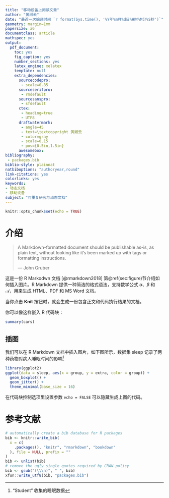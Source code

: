 ```yaml
---
title: "移动设备上阅读文章"
author: "黄湘云"
date: "最近一次编译时间 `r format(Sys.time(), '%Y年%m月%d日%H时%M分%S秒')`"
geometry: margin=1mm
papersize: a6
documentclass: article
mathspec: yes
output: 
  pdf_document: 
    toc: yes
    fig_caption: yes
    number_sections: yes
    latex_engine: xelatex
    template: null
    extra_dependencies:
      sourcecodepro:
       - scale=0.85
      sourceserifpro:
       - rmdefault
      sourcesanspro:
       - sfdefault
      ctex:
       - heading=true
       - UTF8
      draftwatermark:
       - angle=45
       - text=\textcopyright 黄湘云
       - color=gray
       - scale=0.15
       - pos={0.5in,1.5in}
      awesomebox:
bibliography: 
 - packages.bib
biblio-style: plainnat
natbiboptions: "authoryear,round"
link-citations: yes
colorlinks: yes
keywords: 
- 动态文档
- 移动设备
subject: "可重复研究与动态文档"
---
```


```r
knitr::opts_chunk$set(echo = TRUE)
```

# 介绍 {#chap:intro-rmarkdown}

> A Markdown-formatted document should be publishable as-is, as plain text, without looking like it’s been marked up with tags or formatting instructions.  
> 
> --- John Gruber

这是一份 R Markodwn 文档 [@rmarkdown2018] 第\@ref(sec:figure)节介绍如何插入图片。R Markdown 提供一种简洁的格式语法，支持数学公式 $\alpha$、$\beta$ 和 $\mathcal{A}$，用来生成 HTML、PDF 和 MS Word 文档。

::: {.noteblock data-latex="注意"}
当你点击 **Knit** 按钮时，就会生成一份包含正文和代码执行结果的文档。
:::

你可以像这样嵌入 R 代码块：

```r
summary(cars)
```

## 插图 {#sec:figure}

[^sleep-data]: “Student” 收集的睡眠数据

我们可以在 R Markdown 文档中插入图片，如下图所示，数据集 sleep 记录了两种药物对病人睡眠时间的影响[^sleep-data]

```r
library(ggplot2)
ggplot(data = sleep, aes(x = group, y = extra, color = group)) +
  geom_boxplot() +
  geom_jitter() +
  theme_minimal(base_size = 16)
```

在代码块控制选项里设置参数 `echo = FALSE` 可以隐藏生成上图的代码。

# 参考文献 {#chap:refer}

```r
# automatically create a bib database for R packages
bib <- knitr::write_bib(
  x = c(
    .packages(), "knitr", "rmarkdown", "bookdown"
  ), file = NULL, prefix = ""
)
bib <- unlist(bib)
# remove the ugly single quotes required by CRAN policy
bib <- gsub("(\\\n)", " ", bib)
xfun::write_utf8(bib, "packages.bib")
```

